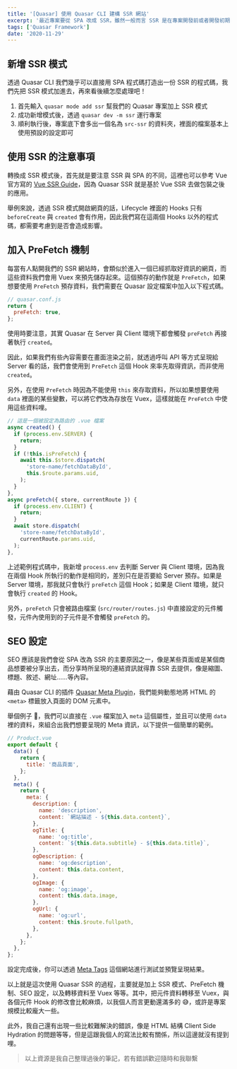 ```yaml
---
title: '[Quasar] 使用 Quasar CLI 建構 SSR 網站'
excerpt: '最近專案要從 SPA 改成 SSR，雖然一般而言 SSR 是在專案開發前或者開發初期就得考量，但是事情總有個萬一，俗話說的好，需求是會成長的嘛。好險 Quasar 也有提供建構 SSR 的方法，這對於轉換到 SSR 會減少許多麻煩。'
tags: ['Quasar Framework']
date: '2020-11-29'
---
```


## 新增 SSR 模式

透過 Quasar CLI 我們幾乎可以直接用 SPA 程式碼打造出一份 SSR 的程式碼，我們先把 SSR 模式加進去，再來看後續怎麼處理吧！

1. 首先輸入 `quasar mode add ssr` 幫我們的 Quasar 專案加上 SSR 模式
2. 成功新增模式後，透過 `quasar dev -m ssr` 運行專案
3. 順利執行後，專案底下會多出一個名為 `src-ssr` 的資料夾，裡面的檔案基本上使用預設的設定即可

## 使用 SSR 的注意事項

轉換成 SSR 模式後，首先就是要注意 SSR 與 SPA 的不同，這裡也可以參考 Vue 官方寫的 [Vue SSR Guide](https://ssr.vuejs.org/)，因為 Quasar SSR 就是基於 Vue SSR 去做包裝之後的應用。

舉例來說，透過 SSR 模式開啟網頁的話，Lifecycle 裡面的 Hooks 只有 `beforeCreate` 與 `created` 會有作用，因此我們寫在這兩個 Hooks 以外的程式碼，都需要考慮到是否會造成影響。

## 加入 PreFetch 機制

每當有人點開我們的 SSR 網站時，會類似於進入一個已經抓取好資訊的網頁，而這些資料我們會用 Vuex 來預先儲存起來。這個預存的動作就是 `PreFetch`，如果想要使用 `PreFetch` 預存資料，我們需要在 Quasar 設定檔案中加入以下程式碼。

```javascript
// quasar.conf.js
return {
  preFetch: true,
};
```

使用時要注意，其實 Quasar 在 Server 與 Client 環境下都會觸發 `preFetch` 再接著執行 `created`。

因此，如果我們有些內容需要在畫面渲染之前，就透過呼叫 API 等方式呈現給 Server 看的話，我們會使用到 `PreFetch` 這個 Hook 來率先取得資訊，而非使用 `created`。

另外，在使用 `PreFetch` 時因為不能使用 `this` 來存取資料，所以如果想要使用 `data` 裡面的某些變數，可以將它們改為存放在 Vuex，這樣就能在 `PreFetch` 中使用這些資料哩。

```javascript
// 這是一個被設定為路由的 .vue 檔案
async created() {
  if (process.env.SERVER) {
    return;
  }
  if (!this.isPreFetch) {
    await this.$store.dispatch(
      'store-name/fetchDataById',
      this.$route.params.uid,
    );
  }
},
async preFetch({ store, currentRoute }) {
  if (process.env.CLIENT) {
    return;
  }
  await store.dispatch(
    'store-name/fetchDataById',
    currentRoute.params.uid,
  );
},
```

上述範例程式碼中，我新增 `process.env` 去判斷 Server 與 Client 環境，因為我在兩個 Hook 所執行的動作是相同的，差別只在是否要給 Server 預存。如果是 Server 環境，那我就只會執行 `preFetch` 這個 Hook；如果是 Client 環境，就只會執行 `created` 的 Hook。

另外，`preFetch` 只會被路由檔案 (`src/router/routes.js`) 中直接設定的元件觸發，元件內使用到的子元件是不會觸發 `preFetch` 的。

## SEO 設定

SEO 應該是我們會從 SPA 改為 SSR 的主要原因之一，像是某些頁面或是某個商品想要被分享出去，而分享時所呈現的連結資訊就得靠 SSR 去提供，像是縮圖、標題、敘述、網址……等內容。

藉由 Quasar CLI 的插件 [Quasar Meta Plugin](https://quasar.dev/quasar-plugins/meta)，我們能夠動態地將 HTML 的 `<meta>` 標籤放入頁面的 DOM 元素中。

舉個例子 🌰，我們可以直接在 `.vue` 檔案加入 `meta` 這個屬性，並且可以使用 `data` 裡的資料，來組合出我們想要呈現的 Meta 資訊，以下提供一個簡單的範例。

```javascript
// Product.vue
export default {
  data() {
    return {
      title: '商品頁面',
    };
  },
  meta() {
    return {
      meta: {
        description: {
          name: 'description',
          content: `網站描述 - ${this.data.content}`,
        },
        ogTitle: {
          name: 'og:title',
          content: `${this.data.subtitle} - ${this.data.title}`,
        },
        ogDescription: {
          name: 'og:description',
          content: this.data.content,
        },
        ogImage: {
          name: 'og:image',
          content: this.data.image,
        },
        ogUrl: {
          name: 'og:url',
          content: this.$route.fullpath,
        },
      },
    };
  },
};
```

設定完成後，你可以透過 [Meta Tags](https://metatags.io/) 這個網站進行測試並預覽呈現結果。

以上就是這次使用 Quasar SSR 的過程，主要就是加上 SSR 模式、PreFetch 機制、SEO 設定，以及轉移資料至 Vuex 等等。其中，把元件資料轉移至 Vuex，與各個元件 Hook 的修改會比較麻煩，以我個人而言更動還滿多的 😅，或許是專案規模比較龐大一些。

此外，我自己還有出現一些比較難解決的錯誤，像是 HTML 結構 Client Side Hydration 的問題等等，但是這跟我個人的寫法比較有關係，所以這邊就沒有提到哩。

> 以上資源是我自己整理過後的筆記，若有錯誤歡迎隨時和我聯繫
